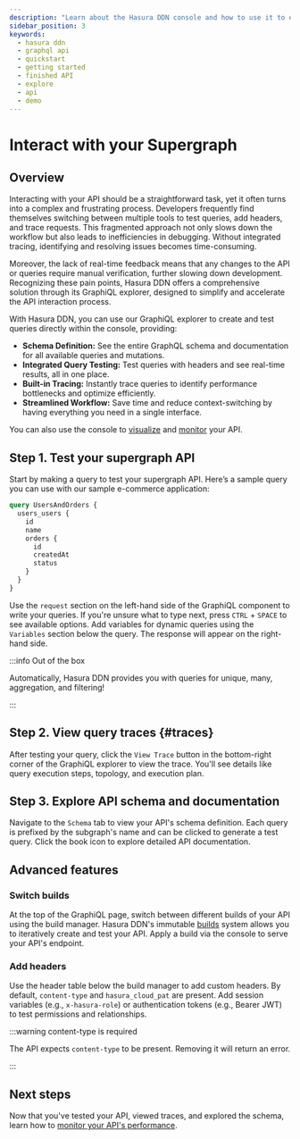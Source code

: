 ```yaml
---
description: "Learn about the Hasura DDN console and how to use it to explore a finished Supergraph."
sidebar_position: 3
keywords:
  - hasura ddn
  - graphql api
  - quickstart
  - getting started
  - finished API
  - explore
  - api
  - demo
---
```



# Interact with your Supergraph

## Overview

Interacting with your API should be a straightforward task, yet it often turns into a complex and frustrating process.
Developers frequently find themselves switching between multiple tools to test queries, add headers, and trace requests.
This fragmented approach not only slows down the workflow but also leads to inefficiencies in debugging. Without
integrated tracing, identifying and resolving issues becomes time-consuming.

Moreover, the lack of real-time feedback means that any changes to the API or queries require manual verification,
further slowing down development. Recognizing these pain points, Hasura DDN offers a comprehensive solution through its
GraphiQL explorer, designed to simplify and accelerate the API interaction process.

With Hasura DDN, you can use our GraphiQL explorer to create and test queries directly within the console, providing:

- **Schema Definition:** See the entire GraphQL schema and documentation for all available queries and mutations.
- **Integrated Query Testing:** Test queries with headers and see real-time results, all in one place.
- **Built-in Tracing:** Instantly trace queries to identify performance bottlenecks and optimize efficiently.
- **Streamlined Workflow:** Save time and reduce context-switching by having everything you need in a single interface.

You can also use the console to [visualize](/getting-started/explore/explore-your-api.mdx) and
[monitor](/getting-started/explore/monitor.mdx) your API.

## Step 1. Test your supergraph API

Start by making a query to test your supergraph API. Here’s a sample query you can use with our sample e-commerce
application:

```graphql
query UsersAndOrders {
  users_users {
    id
    name
    orders {
      id
      createdAt
      status
    }
  }
}
```

<Thumbnail src="/img/get-started/users-and-orders-query.png" alt="Sample query" width="1000px" />

Use the `request` section on the left-hand side of the GraphiQL component to write your queries. If you're unsure what
to type next, press `CTRL` + `SPACE` to see available options. Add variables for dynamic queries using the `Variables`
section below the query. The response will appear on the right-hand side.

:::info Out of the box

Automatically, Hasura DDN provides you with queries for unique, many, aggregation, and filtering!

:::

## Step 2. View query traces {#traces}

After testing your query, click the `View Trace` button in the bottom-right corner of the GraphiQL explorer to view the
trace. You'll see details like query execution steps, topology, and execution plan.

<Thumbnail src="/img/get-started/trace-details.png" alt="Sample trace data" width="1000px" />

## Step 3. Explore API schema and documentation

Navigate to the `Schema` tab to view your API's schema definition. Each query is prefixed by the subgraph's name and can
be clicked to generate a test query. Click the book icon to explore detailed API documentation.

## Advanced features

### Switch builds

At the top of the GraphiQL page, switch between different builds of your API using the build manager. Hasura DDN's
immutable [builds](/project-configuration/builds.mdx) system allows you to iteratively create and test your API. Apply a
build via the console to serve your API's endpoint.

<Thumbnail src="/img/get-started/console-switch-builds.png" alt="Switch builds" width="1000px" />

### Add headers

Use the header table below the build manager to add custom headers. By default, `content-type` and `hasura_cloud_pat`
are present. Add session variables (e.g., `x-hasura-role`) or authentication tokens (e.g., Bearer JWT) to test
permissions and relationships.

<Thumbnail src="/img/get-started/console-headers.png" alt="Add and edit custom headers" width="1000px" />

:::warning content-type is required

The API expects `content-type` to be present. Removing it will return an error.

:::

## Next steps

Now that you've tested your API, viewed traces, and explored the schema, learn how to
[monitor your API's performance](/getting-started/explore/monitor.mdx).

